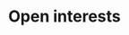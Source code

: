 ---
title: Open interests
openapi: "GET /node/v1/open_interests/{base}/{quote}"
sidebarTitle: Open interests
--- 